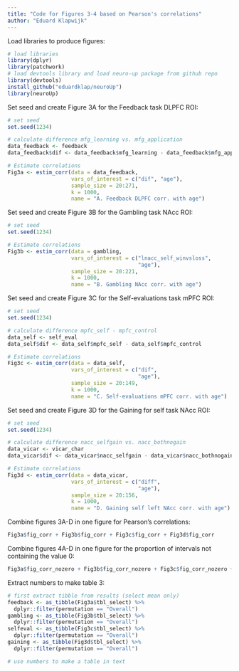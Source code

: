 ```yaml
---
title: "Code for Figures 3-4 based on Pearson's correlations"
author: "Eduard Klapwijk"
---
```


Load libraries to produce figures:

```r
# load libraries
library(dplyr)
library(patchwork)
# load devtools library and load neuro-up package from github repo
library(devtools)
install_github("eduardklap/neuroUp")
library(neuroUp)

```

Set seed and create Figure 3A for the Feedback task DLPFC ROI:

```r
# set seed
set.seed(1234)

# calculate difference mfg_learning vs. mfg_application
data_feedback <- feedback
data_feedback$dif <- data_feedback$mfg_learning - data_feedback$mfg_application

# Estimate correlations
Fig3a <- estim_corr(data = data_feedback,
                    vars_of_interest = c("dif", "age"),
                    sample_size = 20:271, 
                    k = 1000, 
                    name = "A. Feedback DLPFC corr. with age")

```

Set seed and create Figure 3B for the Gambling task NAcc ROI:

```r
# set seed
set.seed(1234)

# Estimate correlations
Fig3b <- estim_corr(data = gambling, 
                    vars_of_interest = c("lnacc_self_winvsloss", 
                                         "age"), 
                    sample_size = 20:221, 
                    k = 1000, 
                    name = "B. Gambling NAcc corr. with age")

```

Set seed and create Figure 3C for the Self-evaluations task mPFC ROI:

```r
# set seed
set.seed(1234)

# calculate difference mpfc_self - mpfc_control
data_self <- self_eval
data_self$dif <- data_self$mpfc_self - data_self$mpfc_control

# Estimate correlations
Fig3c <- estim_corr(data = data_self,
                    vars_of_interest = c("dif",
                                         "age"),
                    sample_size = 20:149, 
                    k = 1000, 
                    name = "C. Self-evaluations mPFC corr. with age")

```

Set seed and create Figure 3D for the Gaining for self task NAcc ROI:

```r
# set seed
set.seed(1234)

# calculate difference nacc_selfgain vs. nacc_bothnogain
data_vicar <- vicar_char
data_vicar$dif <- data_vicar$nacc_selfgain - data_vicar$nacc_bothnogain

# Estimate correlations
Fig3d <- estim_corr(data = data_vicar, 
                    vars_of_interest = c("diff", 
                                         "age"),
                    sample_size = 20:156, 
                    k = 1000, 
                    name = "D. Gaining self left NAcc corr. with age")

```

Combine figures 3A-D in one figure for Pearson's correlations:

```r

Fig3a$fig_corr + Fig3b$fig_corr + Fig3c$fig_corr + Fig3d$fig_corr

```

Combine figures 4A-D in one figure for the proportion of intervals not containing the value 0:

```r

Fig3a$fig_corr_nozero + Fig3b$fig_corr_nozero + Fig3c$fig_corr_nozero + Fig3d$fig_corr_nozero

```

Extract numbers to make table 3:

```r

# first extract tibble from results (select mean only)
feedback <- as_tibble(Fig3a$tbl_select) %>%
  dplyr::filter(permutation == "Overall")
gambling <- as_tibble(Fig3b$tbl_select) %>%
  dplyr::filter(permutation == "Overall")
selfeval <- as_tibble(Fig3c$tbl_select) %>%
  dplyr::filter(permutation == "Overall")
gaining <- as_tibble(Fig3d$tbl_select) %>%
  dplyr::filter(permutation == "Overall")

# use numbers to make a table in text

```
